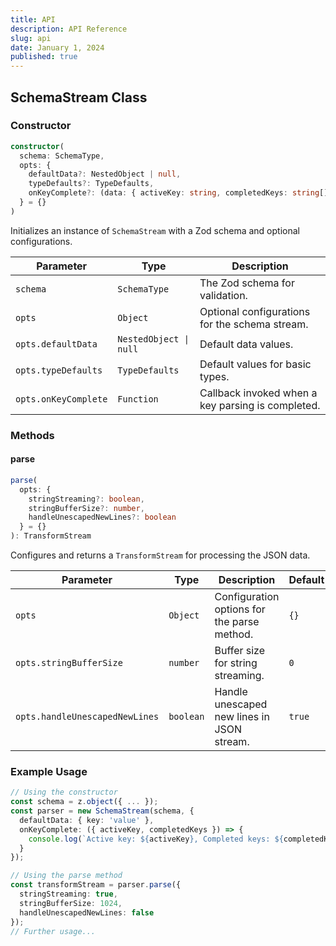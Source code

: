 ```yaml
---
title: API
description: API Reference
slug: api
date: January 1, 2024
published: true
---
```


## SchemaStream Class

### Constructor

```typescript
constructor(
  schema: SchemaType,
  opts: {
    defaultData?: NestedObject | null,
    typeDefaults?: TypeDefaults,
    onKeyComplete?: (data: { activeKey: string, completedKeys: string[] }) => void
  } = {}
)
```

Initializes an instance of `SchemaStream` with a Zod schema and optional configurations.

| Parameter | Type | Description |
| --- | --- | --- |
| `schema` | `SchemaType` | The Zod schema for validation. |
| `opts` | `Object` | Optional configurations for the schema stream. |
| `opts.defaultData` | `NestedObject \| null` | Default data values. |
| `opts.typeDefaults` | `TypeDefaults` | Default values for basic types. |
| `opts.onKeyComplete` | `Function` | Callback invoked when a key parsing is completed. |

### Methods

#### parse

```typescript
parse(
  opts: {
    stringStreaming?: boolean,
    stringBufferSize?: number,
    handleUnescapedNewLines?: boolean
  } = {}
): TransformStream
```

Configures and returns a `TransformStream` for processing the JSON data.

| Parameter | Type | Description | Default |
| --- | --- | --- | --- |
| `opts` | `Object` | Configuration options for the parse method. | `{}` |
| `opts.stringBufferSize` | `number` | Buffer size for string streaming. | `0` |
| `opts.handleUnescapedNewLines` | `boolean` | Handle unescaped new lines in JSON stream. | `true` |

### Example Usage

```typescript
// Using the constructor
const schema = z.object({ ... });
const parser = new SchemaStream(schema, {
  defaultData: { key: 'value' },
  onKeyComplete: ({ activeKey, completedKeys }) => {
    console.log(`Active key: ${activeKey}, Completed keys: ${completedKeys}`);
  }
});

// Using the parse method
const transformStream = parser.parse({
  stringStreaming: true,
  stringBufferSize: 1024,
  handleUnescapedNewLines: false
});
// Further usage...
```
